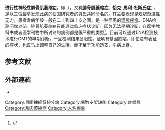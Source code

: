 {{expand|time=2016-01-03T06:57:13+00:00}}
{{refimprove|time=2016-01-03T06:57:13+00:00}}
{{medical}}
{{Infobox disease
|  Name           = 进行性神经性腓骨肌萎缩症<br>({{lang|en|Charcot-Marie-Tooth disease、C-M-T}})
|  Image          = Charcot-marie-tooth foot.jpg
|  Caption        = 进行性神经性腓骨肌萎缩症患者的脚
|  DiseasesDB     = 5815
|  DiseasesDB_mult= {{DiseasesDB2|2343}} 
|  ICD10          = {{ICD10|G|60|0|g|60}} 
|  ICD9           = {{ICD9|356.1}} 
|  ICDO           = 
|  OMIM           = 
|  MedlinePlus    = 000727
|  eMedicineSubj  = orthoped
|  eMedicineTopic = 43
|  eMedicine_mult = {{eMedicine2|pmr|29}} 
|  MeshID         = D002607 
}}

'''进行性神经性腓骨肌萎缩症'''，即（{{lang|en|Charcot-Marie-Tooth disease、C-M-T}}，又称'''腓骨肌萎缩症'''、'''恰克-馬利-杜斯氏症'''），是以三位最早发现此病的法国研究者的姓氏共同命名的。其主要表现是双腿渐进性无力，患者发病年龄一般在二十到四十岁之间，是一种罕见的[[遗传疾病|遗传疾病]]。DNA检测问世以前，腓骨肌萎缩症只能通过临床症状诊断，因为无法早期诊断，在医学教科书或者医学刊物中所讨论的病例都是很严重的类型<ref name=Krajewski>{{cite journal |author=Krajewski KM, Lewis RA, Fuerst DR, ''et al.'' |title=Neurological dysfunction and axonal degeneration in Charcot-Marie-Tooth disease type 1A |journal=Brain |volume=123 ( Pt 7) |issue=7 |pages=1516–27 |year=2000 |pmid=10869062 |doi=10.1093/brain/123.7.1516 |url=http://brain.oxfordjournals.org/cgi/content/full/123/7/1516#SEC4 |access-date=2011-08-06 |archive-date=2010-08-19 |archive-url=https://web.archive.org/web/20100819073900/http://brain.oxfordjournals.org/cgi/content/full/123/7/1516#SEC4 |dead-url=no }}</ref>。目前可以通过DNA检测技术进行CMT的早期诊断。一旦检测结果呈阳性，证明有基因缺陷，即使没有表征的症状，也应马上调整自己的生活，而不至于功能透支，引病上身。

==参考文献==
{{reflist}}

==外部連結==
* {{DMOZ|Health/Conditions_and_Diseases/Neurological_Disorders/Peripheral_Nervous_System/Charcot-Marie-Tooth_Disease/}}

{{X染色体相关疾病}}
{{细胞内信号肽与信号蛋白缺陷}}
{{Channelopathy}}

[[Category:周圍神經系統疾病|Category:周圍神經系統疾病]]
[[Category:细胞支架缺陷|Category:细胞支架缺陷]]
[[Category:症候群|Category:症候群]]
[[Category:肌肉萎縮症|Category:肌肉萎縮症]]
[[Category:人名疾病|Category:人名疾病]]